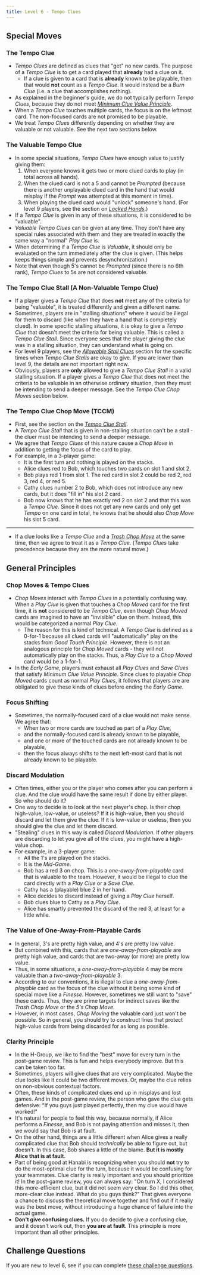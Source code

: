 ```yaml
---
title: Level 6 - Tempo Clues
---
```



## Special Moves

### The Tempo Clue

- _Tempo Clues_ are defined as clues that "get" no new cards. The purpose of a _Tempo Clue_ is to get a card played that **already** had a clue on it.
  - If a clue is given to a card that is **already** known to be playable, then that would **not** count as a _Tempo Clue_. It would instead be a _Burn Clue_ (i.e. a clue that accomplishes nothing).
- As explained in the beginner's guide, we do not typically perform _Tempo Clues_, because they do not meet _[Minimum Clue Value Principle](beginner/minimum-clue-value-principle)_.
- When a _Tempo Clue_ touches multiple cards, the focus is on the leftmost card. The non-focused cards are not promised to be playable.
- We treat _Tempo Clues_ differently depending on whether they are valuable or not valuable. See the next two sections below.

### The Valuable Tempo Clue

- In some special situations, _Tempo Clues_ have enough value to justify giving them:
  1. When everyone knows it gets two or more clued cards to play (in total across all hands).
  1. When the clued card is not a 5 and cannot be _Prompted_ (because there is another unplayable clued card in the hand that would misplay if the _Prompt_ was attempted at this moment in time).
  1. When playing the clued card would "unlock" someone's hand. (For level 9 players, see the section on [_Locked Hands_](level-9.mdx#the-locked-hand-save-lhs).)
- If a _Tempo Clue_ is given in any of these situations, it is considered to be "valuable".
- _Valuable Tempo Clues_ can be given at any time. They don't have any special rules associated with them and they are treated in exactly the same way a "normal" _Play Clue_ is.
- When determining if a _Tempo Clue_ is _Valuable_, it should only be evaluated on the turn immediately after the clue is given. (This helps keeps things simple and prevents desynchronization.)
- Note that even though 5's cannot be _Prompted_ (since there is no 6th rank), _Tempo Clues_ to 5s are not considered valuable.

### The Tempo Clue Stall (A Non-Valuable Tempo Clue)

- If a player gives a _Tempo Clue_ that does **not** meet any of the criteria for being "valuable", it is treated differently and given a different name.
- Sometimes, players are in "stalling situations" where it would be illegal for them to discard (like when they have a hand that is completely clued). In some specific stalling situations, it is okay to give a _Tempo Clue_ that doesn't meet the criteria for being valuable. This is called a _Tempo Clue Stall_. Since everyone sees that the player giving the clue was in a stalling situation, they can understand what is going on.
- For level 9 players, see the _[Allowable Stall Clues](level-9.mdx#allowable-stall-clues-stall-table)_ section for the specific times when _Tempo Clue Stalls_ are okay to give. If you are lower than level 9, the details are not important right now.
- Obviously, players are **only** allowed to give a _Tempo Clue Stall_ in a valid stalling situation. If a player gives a _Tempo Clue_ that does not meet the criteria to be valuable in an otherwise ordinary situation, then they must be intending to send a deeper message. See the _Tempo Clue Chop Moves_ section below.

### The Tempo Clue Chop Move (TCCM)

- First, see the section on the _[Tempo Clue Stall](#the-tempo-clue-stall-a-non-valuable-tempo-clue)_.
- A _Tempo Clue Stall_ that is given in non-stalling situation can't be a stall - the cluer must be intending to send a deeper message.
- We agree that _Tempo Clues_ of this nature cause a _Chop Move_ in addition to getting the focus of the card to play.
- For example, in a 3-player game:
  - It is the first turn and nothing is played on the stacks.
  - Alice clues red to Bob, which touches two cards on slot 1 and slot 2.
  - Bob plays red 1 from slot 1. The red card in slot 2 could be red 2, red 3, red 4, or red 5.
  - Cathy clues number 2 to Bob, which does not introduce any new cards, but it does "fill in" his slot 2 card.
  - Bob now knows that he has exactly red 2 on slot 2 and that this was a _Tempo Clue_. Since it does not get any new cards and only get _Tempo_ on one card in total, he knows that he should also _Chop Move_ his slot 5 card.

<TempoClueChopMovePart1 />

<hr />

<TempoClueChopMovePart2 />

- If a clue looks like a _Tempo Clue_ and a [_Trash Chop Move_](level-4#the-trash-chop-move-tcm) at the same time, then we agree to treat it as a _Tempo Clue_. (_Tempo Clues_ take precedence because they are the more natural move.)

## General Principles

### Chop Moves & Tempo Clues

- _Chop Moves_ interact with _Tempo Clues_ in a potentially confusing way. When a _Play Clue_ is given that touches a _Chop Moved_ card for the first time, it is **not** considered to be _Tempo Clue_, even though _Chop Moved_ cards are imagined to have an "invisible" clue on them. Instead, this would be categorized a normal _Play Clue_.
  - The reason for this is kind of technical. A _Tempo Clue_ is defined as a 0-for-1 because all clued cards will "automatically" play on the stacks from _Good Touch Principle_. However, there is not an analogous principle for _Chop Moved_ cards - they will not automatically play on the stacks. Thus, a _Play Clue_ to a _Chop Moved_ card would be a 1-for-1.
- In the _Early Game_, players must exhaust all _Play Clues_ and _Save Clues_ that satisfy _Minimum Clue Value Principle_. Since clues to playable _Chop Moved_ cards count as normal _Play Clues_, it follows that players are are obligated to give these kinds of clues before ending the _Early Game_.

### Focus Shifting

- Sometimes, the normally-focused card of a clue would not make sense. We agree that:
  - When two or more cards are touched as part of a _Play Clue_,
  - and the normally-focused card is already known to be playable,
  - and one or more of the touched cards are not already known to be playable,
  - then the focus always shifts to the next left-most card that is not already known to be playable.

### Discard Modulation

- Often times, either you or the player who comes after you can perform a clue. And the clue would have the same result if done by either player. So who should do it?
- One way to decide is to look at the next player's chop. Is their chop high-value, low-value, or useless? If it is high-value, then you should discard and let them give the clue. If it is low-value or useless, then you should give the clue and let them discard.
- "Stealing" clues in this way is called _Discard Modulation_. If other players are discarding to let you give all of the clues, you might have a high-value chop.
- For example, in a 3-player game:
  - All the 1's are played on the stacks.
  - It is the _Mid-Game_.
  - Bob has a red 3 on chop. This is a _one-away-from-playable_ card that is valuable to the team. However, it would be illegal to clue the card directly with a _Play Clue_ or a _Save Clue_.
  - Cathy has a (playable) blue 2 in her hand.
  - Alice decides to discard instead of giving a _Play Clue_ herself.
  - Bob clues blue to Cathy as a _Play Clue_.
  - Alice has smartly prevented the discard of the red 3, at least for a little while.

<DiscardModulation />

### The Value of One-Away-From-Playable Cards

- In general, 3's are pretty high value, and 4's are pretty low value.
- But combined with this, cards that are _one-away-from-playable_ are pretty high value, and cards that are two-away (or more) are pretty low value.
- Thus, in some situations, a _one-away-from-playable_ 4 may be more valuable than a _two-away-from-playable_ 3.
- According to our conventions, it is illegal to clue a _one-away-from-playable_ card as the focus of the clue without it being some kind of special move like a _Finesse_. However, sometimes we still want to "save" these cards. Thus, they are prime targets for indirect saves like the _Trash Chop Move_ or the _5's Chop Move_.
- However, in most cases, _Chop Moving_ the valuable card just won't be possible. So in general, you should try to construct lines that protect high-value cards from being discarded for as long as possible.

### Clarity Principle

- In the H-Group, we like to find the "best" move for every turn in the post-game review. This is fun and helps everybody improve. But this can be taken too far.
- Sometimes, players will give clues that are very complicated. Maybe the clue looks like it could be two different moves. Or, maybe the clue relies on non-obvious contextual factors.
- Often, these kinds of complicated clues end up in misplays and lost games. And in the post-game review, the person who gave the clue gets defensive: "If you guys just played perfectly, then my clue would have worked!"
- It's natural for people to feel this way, because normally, if Alice performs a _Finesse_, and Bob is not paying attention and misses it, then we would say that Bob is at fault.
- On the other hand, things are a little different when Alice gives a really complicated clue that Bob should _technically_ be able to figure out, but doesn't. In this case, Bob shares a little of the blame. **But it is mostly Alice that is at fault**.
- Part of being good at Hanabi is recognizing when you should **not** try to do the most-optimal clue for the turn, because it would be confusing for your teammates. Clue clarity is really important and you should prioritize it! In the post-game review, you can always say: "On turn X, I considered this more-efficient clue, but it did not seem very clear. So I did this other, more-clear clue instead. What do you guys think?" That gives everyone a chance to discuss the theoretical move together and find out if it really was the best move, without introducing a huge chance of failure into the actual game.
- **Don't give confusing clues.** If you do decide to give a confusing clue, and it doesn't work out, then **you are at fault**. This principle is more important than all other principles.

## Challenge Questions

If you are new to level 6, see if you can complete [these challenge questions](challenge-questions/level-6.mdx).

